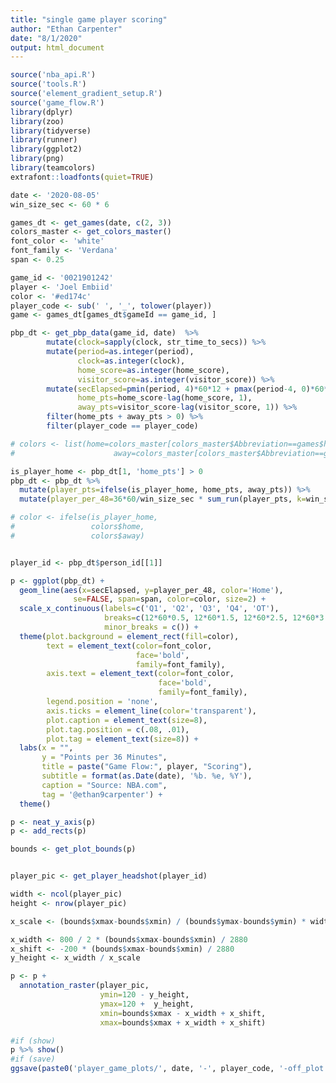 ```yaml
---
title: "single game player scoring"
author: "Ethan Carpenter"
date: "8/1/2020"
output: html_document
---
```


```r
source('nba_api.R')
source('tools.R')
source('element_gradient_setup.R')
source('game_flow.R')
library(dplyr)
library(zoo)
library(tidyverse)
library(runner)
library(ggplot2)
library(png)
library(teamcolors)
extrafont::loadfonts(quiet=TRUE)
```

```r
date <- '2020-08-05'
win_size_sec <- 60 * 6

games_dt <- get_games(date, c(2, 3))
colors_master <- get_colors_master()
font_color <- 'white'
font_family <- 'Verdana'
span <- 0.25

game_id <- '0021901242'
player <- 'Joel Embiid'
color <- '#ed174c'
player_code <- sub(' ', '_', tolower(player))
game <- games_dt[games_dt$gameId == game_id, ]

pbp_dt <- get_pbp_data(game_id, date)  %>% 
        mutate(clock=sapply(clock, str_time_to_secs)) %>% 
        mutate(period=as.integer(period),
               clock=as.integer(clock),
               home_score=as.integer(home_score),
               visitor_score=as.integer(visitor_score)) %>%
        mutate(secElapsed=pmin(period, 4)*60*12 + pmax(period-4, 0)*60*5 - clock,
               home_pts=home_score-lag(home_score, 1),
               away_pts=visitor_score-lag(visitor_score, 1)) %>%
        filter(home_pts + away_pts > 0) %>%
        filter(player_code == player_code)

# colors <- list(home=colors_master[colors_master$Abbreviation==games$hTeam, 'primary_color'][[1]],
#                      away=colors_master[colors_master$Abbreviation==games$vTeam, 'primary_color'][[1]])

is_player_home <- pbp_dt[1, 'home_pts'] > 0
pbp_dt <- pbp_dt %>%
  mutate(player_pts=ifelse(is_player_home, home_pts, away_pts)) %>% 
  mutate(player_per_48=36*60/win_size_sec * sum_run(player_pts, k=win_size_sec, idx=secElapsed))

# color <- ifelse(is_player_home, 
#                 colors$home, 
#                 colors$away)


player_id <- pbp_dt$person_id[[1]]

p <- ggplot(pbp_dt) +
  geom_line(aes(x=secElapsed, y=player_per_48, color='Home'), 
              se=FALSE, span=span, color=color, size=2) +
  scale_x_continuous(labels=c('Q1', 'Q2', 'Q3', 'Q4', 'OT'), 
                     breaks=c(12*60*0.5, 12*60*1.5, 12*60*2.5, 12*60*3.5, 12*60*4+5*60*0.5),
                     minor_breaks = c()) +
  theme(plot.background = element_rect(fill=color),
        text = element_text(color=font_color,
                            face='bold',
                            family=font_family),
        axis.text = element_text(color=font_color,
                                 face='bold',
                                 family=font_family),
        legend.position = 'none',
        axis.ticks = element_line(color='transparent'),
        plot.caption = element_text(size=8),
        plot.tag.position = c(.08, .01),
        plot.tag = element_text(size=8)) +
  labs(x = "", 
       y = "Points per 36 Minutes",
       title = paste("Game Flow:", player, "Scoring"),
       subtitle = format(as.Date(date), '%b. %e, %Y'),
       caption = "Source: NBA.com",
       tag = '@ethan9carpenter') +
  theme()

p <- neat_y_axis(p)
p <- add_rects(p)

bounds <- get_plot_bounds(p)


player_pic <- get_player_headshot(player_id)

width <- ncol(player_pic)
height <- nrow(player_pic)

x_scale <- (bounds$xmax-bounds$xmin) / (bounds$ymax-bounds$ymin) * width / height * .625

x_width <- 800 / 2 * (bounds$xmax-bounds$xmin) / 2880
x_shift <- -200 * (bounds$xmax-bounds$xmin) / 2880
y_height <- x_width / x_scale

p <- p +
  annotation_raster(player_pic,
                    ymin=120 - y_height,
                    ymax=120 +  y_height,
                    xmin=bounds$xmax - x_width + x_shift,
                    xmax=bounds$xmax + x_width + x_shift)

#if (show)    
p %>% show()
#if (save)
ggsave(paste0('player_game_plots/', date, '-', player_code, '-off_plot.png'), dpi=300)
```
